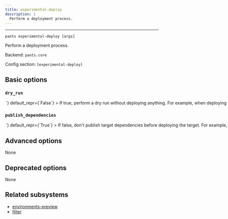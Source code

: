 ```yaml
---
title: experimental-deploy
description: |
  Perform a deployment process.
---
```



---

```
pants experimental-deploy [args]
```

Perform a deployment process.

Backend: <span className="color--primary">`pants.core`</span>

Config section: <span className="color--primary">`[experimental-deploy]`</span>

<span className={styles.options}>

## Basic options

### `dry_run`

<Option
  cli_repr={`--[no-]experimental-deploy-dry-run`}
  env_repr='PANTS_EXPERIMENTAL_DEPLOY_DRY_RUN'
  toml_repr={`[experimental-deploy]
dry_run = <bool>`}
  default_repr={`False`}
>

If true, perform a dry run without deploying anything. For example, when deploying a terraform_deployment, a plan will be executed instead of an apply.

</Option>

### `publish_dependencies`

<Option
  cli_repr={`--[no-]experimental-deploy-publish-dependencies`}
  env_repr='PANTS_EXPERIMENTAL_DEPLOY_PUBLISH_DEPENDENCIES'
  toml_repr={`[experimental-deploy]
publish_dependencies = <bool>`}
  default_repr={`True`}
>

If false, don&#x27;t publish target dependencies before deploying the target. For example, when deploying a helm_deployment, dependent docker images will not be published.

</Option>

## Advanced options

None

## Deprecated options

None

## Related subsystems

- [environments-preview](../subsystems/environments-preview.mdx)
- [filter](../subsystems/filter.mdx)

</span>

